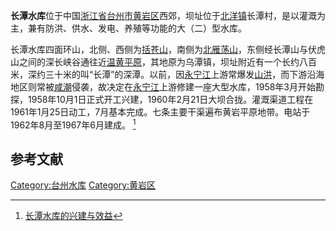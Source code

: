 {{Otheruses|长潭水库|subject=|other=其它地方的同名水库}}
{{Infobox Reservoir | 
|name                     = 长潭水库
|nickname                 = 长潭湖
|image                    = 
|image_caption            = 
|map                      = 
|map_caption              = 
|pushpin_map              = China
|pushpin_map_caption      = 长潭水库 (黄岩)在中国的位置
|code                     = BGD11400292
|class                    = 大（二）型[[水库|水库]]
|location_of_reservoir    = [[浙江省|浙江省]][[台州市|台州市]][[黄岩区|黄岩区]]
|location_of_dam          = [[北洋镇|北洋镇]]长潭村
|inflow                   = 
|outflow                  = [[永宁江|永宁江]]（[[椒江|椒江]]支流）
|catchment_area           = 441.3
|reservoir_area           = 35.5
|mean_depth               = 
|maximum_depth            = 
|flood_level              = 
|normal_water_level       = 36
|dead_water_level         = 
|water_quality            = Ⅱ~Ⅲ类
|island                   = 
|maximum_storage_capacity = 7.32亿
|normal_storage_capacity  = 4.57亿
|dead_storage_capacity    = 
|type_of_dam              = 粘土斜墙砂卵石坝
|elevation_of_dam         = 43
|height_of_dam            = 35.5
|length_of_dam            = 506
|width_of_dam             = 6
|installed_capacity       = 10875KW
|irrigated_area           = 104.27万亩
|start                    = 1958年10月
|complete                 = 1964年12月
|cost                     = 2507．92万元
|emigrate                 = 5974户
|latd              = 28
|latm              = 36
|lats              = 26
|latNS             = N
|longd             = 121
|longm             = 03
|longs             = 52
|longEW            = E
|website           = 
|footnotes         = <ref>{{Cite web |url=http://www.tsdh.net/%E6%B0%B4%E5%88%A9%E6%96%87%E7%8C%AE%E6%B1%87%E7%BC%96/PDF%E6%96%87%E6%A1%A3/%E4%B8%AD%E5%9B%BD%E6%B0%B4%E5%BA%93%E5%90%8D%E7%A7%B0%E4%BB%A3%E7%A0%81.pdf |title=中国水库名称代码 |access-date=2019-05-10 |archive-url=https://web.archive.org/web/20150505182029/http://www.tsdh.net/%E6%B0%B4%E5%88%A9%E6%96%87%E7%8C%AE%E6%B1%87%E7%BC%96/PDF%E6%96%87%E6%A1%A3/%E4%B8%AD%E5%9B%BD%E6%B0%B4%E5%BA%93%E5%90%8D%E7%A7%B0%E4%BB%A3%E7%A0%81.pdf |archive-date=2015-05-05 |dead-url=yes }}</ref><ref name="杜锦程">{{cite journal |author=杜锦程，黄志强 |title=长潭水库除险加固工程简介 |journal=水利水文自动化 |year=2003 |volume= |issue=2 |pages=26-28 |url=http://www.cqvip.com/qk/92119x/2003002/8142132.html}}</ref><ref>[http://tztcps.com/Article/Show.asp?ID=2202 黄岩长潭水库：“大水缸”岂能污染]{{dead link|date=2018年5月 |bot=InternetArchiveBot |fix-attempted=yes }}</ref><ref>{{Cite web |url=http://xxgk.zjhy.gov.cn/183/03/040/200804/t20080424_13274.html |title=关于要求对长潭饮用水源水质自动监测站工程立项的请示 |access-date=2010-10-20 |archive-url=https://web.archive.org/web/20110314021052/http://xxgk.zjhy.gov.cn/183/03/040/200804/t20080424_13274.html |archive-date=2011-03-14 |dead-url=yes }}</ref>
}}
'''长潭水库'''位于中国[[浙江省|浙江省]][[台州市|台州市]][[黄岩区|黄岩区]]西郊，坝址位于[[北洋镇|北洋镇]]长潭村，是以灌溉为主，兼有防洪、供水、发电、养殖等功能的大（二）型水库。

长潭水库四面环山，北侧、西侧为[[括苍山|括苍山]]，南侧为[[北雁荡山|北雁荡山]]，东侧经长潭山与伏虎山之间的深长峡谷通往近[[温黄平原|温黄平原]]，其地原为乌潭镇，坝址附近有一个长约八百米，深约三十米的叫“长潭”的深潭。以前，因[[永宁江|永宁江]]上游常爆发[[山洪|山洪]]，而下游沿海地区则常被[[咸潮|咸潮]]侵袭，故决定在[[永宁江|永宁江]]上游修建一座大型水库，1958年3月开始勘探，1958年10月1日正式开工兴建，1960年2月21日大坝合拢。灌溉渠道工程在1961年1月25日动工，7月基本完成。七条主要干渠遍布黄岩平原地带。电站于1962年8月至1967年6月建成。
<ref>[http://hynews.zjol.com.cn/hynews/system/2008/04/16/010419285.shtml 长潭水库的兴建与效益]</ref>

==参考文献==
{{reflist}}
{{Reservoirs of Zhejiang}}
{{DEFAULTSORT:C长}}
[[Category:台州水库|Category:台州水库]]
[[Category:黄岩区|Category:黄岩区]]